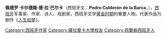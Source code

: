{{Infobox Writer
| name         = 佩德罗·卡尔德隆·德·拉·巴尔卡
| image        = Pedro Calderón de la Barca 01.jpg| imagesize    = 200px
| caption      = 
| pseudonym    = 
| birthname    = 
| birthdate    = {{birth date|1600|1|17|mf=y}}
| birthplace   = {{flagicon image|Flag of Cross of Burgundy.svg}} [[西班牙哈布斯堡王朝|西班牙]][[马德里|马德里]]
| deathdate    = {{death date and age|1681|5|25|1600|1|17|mf=y}}
| deathplace   = {{flagicon image|Flag of Cross of Burgundy.svg}} [[西班牙哈布斯堡王朝|西班牙]][[马德里|马德里]]
| occupation   = [[诗人|诗人]]、[[戏剧家|戏剧家]]
| period       = [[黄金时期（西班牙文学）|黄金时期]]
| genre        = 
| subject      = 
| movement     = 
| notableworks = 《[[人生如梦|人生如梦]]》
| spouse       = 
| partner      = 
| children     = 
| relatives    = 
| influences   = 
| influenced   = [[約翰·沃爾夫岡·馮·歌德|約翰·沃爾夫岡·馮·歌德]]
| awards       = 
| signature    = 
| website      = 
}}

'''佩德罗·卡尔德隆·德·拉·巴尔卡'''（西班牙文：'''Pedro Calderón de la Barca'''，{{bd|1600年|1月17日|1681年|5月25日|catIdx=L}}），[[西班牙|西班牙]]军事家、作家、诗人、戏剧家，西班牙文学[[黄金时期（西班牙文学）|黄金时期]]的重要人物。代表作品为剧作《[[人生如梦|人生如梦]]》。

{{Authority control}}
{{DEFAULTSORT:Calderon De La Barca, Pedro}}
[[Category:西班牙作家|Category:西班牙作家]]
[[Category:薩拉曼卡大學校友|Category:薩拉曼卡大學校友]]
[[Category:荷蘭裔西班牙人|Category:荷蘭裔西班牙人]]